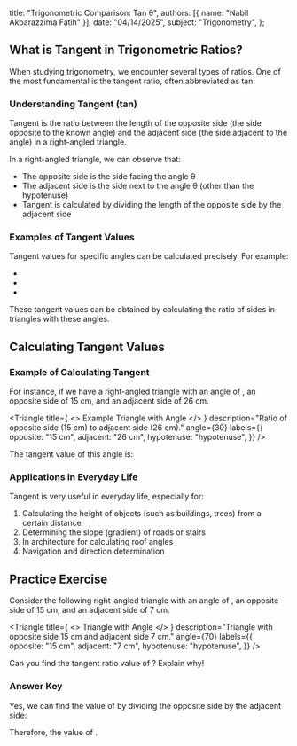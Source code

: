 
  title: "Trigonometric Comparison: Tan θ",
  authors: [{ name: "Nabil Akbarazzima Fatih" }],
  date: "04/14/2025",
  subject: "Trigonometry",
};

## What is Tangent in Trigonometric Ratios?

When studying trigonometry, we encounter several types of ratios. One of the most fundamental is the tangent ratio, often abbreviated as tan.

### Understanding Tangent (tan)

Tangent is the ratio between the length of the opposite side (the side opposite to the known angle) and the adjacent side (the side adjacent to the angle) in a right-angled triangle.

<BlockMath math="\tan \theta = \frac{\text{opposite side}}{\text{adjacent side}}" />

<div className="mt-4">
  <Triangle
    title="Visualization of Tangent in a Triangle"
    description="Tangent is the ratio of the opposite side to the adjacent side."
    angle={30}
    labels={{
      opposite: "opposite side",
      adjacent: "adjacent side",
      hypotenuse: "hypotenuse",
    }}
  />
</div>

In a right-angled triangle, we can observe that:

- The opposite side is the side facing the angle θ
- The adjacent side is the side next to the angle θ (other than the hypotenuse)
- Tangent is calculated by dividing the length of the opposite side by the adjacent side

### Examples of Tangent Values

Tangent values for specific angles can be calculated precisely. For example:

- <InlineMath math="\tan 30° = 0.57 \text{ or } \frac{1}{\sqrt{3}}" />
- <InlineMath math="\tan 45° = 1" />
- <InlineMath math="\tan 60° = 1.73 \text{ or } \sqrt{3}" />

These tangent values can be obtained by calculating the ratio of sides in triangles with these angles.

## Calculating Tangent Values

### Example of Calculating Tangent

For instance, if we have a right-angled triangle with an angle of <InlineMath math="30°" />, an opposite side of 15 cm, and an adjacent side of 26 cm.

<Triangle
  title={
    <>
      Example Triangle with <InlineMath math="30°" /> Angle
    </>
  }
  description="Ratio of opposite side (15 cm) to adjacent side (26 cm)."
  angle={30}
  labels={{
    opposite: "15 cm",
    adjacent: "26 cm",
    hypotenuse: "hypotenuse",
  }}
/>

The tangent value of this angle is:

<BlockMath math="\tan 30° = \frac{\text{opposite side}}{\text{adjacent side}} = \frac{15 \text{ cm}}{26 \text{ cm}} = 0.57" />

### Applications in Everyday Life

Tangent is very useful in everyday life, especially for:

1. Calculating the height of objects (such as buildings, trees) from a certain distance
2. Determining the slope (gradient) of roads or stairs
3. In architecture for calculating roof angles
4. Navigation and direction determination

## Practice Exercise

Consider the following right-angled triangle with an angle of <InlineMath math="70°" />, an opposite side of 15 cm, and an adjacent side of 7 cm.

<Triangle
  title={
    <>
      Triangle with <InlineMath math="70°" /> Angle
    </>
  }
  description="Triangle with opposite side 15 cm and adjacent side 7 cm."
  angle={70}
  labels={{
    opposite: "15 cm",
    adjacent: "7 cm",
    hypotenuse: "hypotenuse",
  }}
/>

Can you find the tangent ratio value of <InlineMath math="\tan 70°" />? Explain why!

### Answer Key

Yes, we can find the value of <InlineMath math="\tan 70°" /> by dividing the opposite side by the adjacent side:

<BlockMath math="\tan 70° = \frac{\text{opposite side}}{\text{adjacent side}} = \frac{15 \text{ cm}}{7 \text{ cm}} = 2.14" />

Therefore, the value of <InlineMath math="\tan 70° = 2.14" />.
